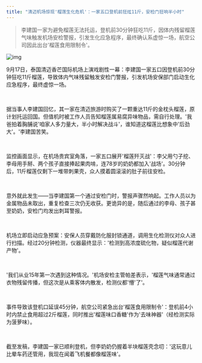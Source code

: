```yaml
---
title: "清迈机场惊现'榴莲生化危机'：一家五口登机前狂炫11斤，安检门狂响半小时"
---
```


>李建国一家为避免榴莲无法托运，登机前30分钟狂吃11斤，因体内残留榴莲气味触发机场安检警报，引发生化应急程序，最终确认系虚惊一场，航空公司因此出台'榴莲食用限制令'。
<!-- truncate -->

![img](./img.png)

<p>9月17日，泰国清迈香芒国际机场上演戏剧性一幕：李建国一家五口因登机前30分钟狂吃11斤榴莲，导致体内气味残留触发安检门警报，引发机场安保部门启动生化应急程序，最终虚惊一场。</p><br/><p>据当事人李建国回忆，其一家在清迈旅游时购买了一颗重达11斤的金枕头榴莲，原计划托运回国。但值机时被工作人员告知榴莲属易腐异味物品，需自行处理。'我爸拍着胸脯说'咱家人多力量大，半小时解决战斗'，谁知道这榴莲比想象中'后劲大'。'李建国苦笑。</p><br/><p>监控画面显示，在机场贵宾室角落，一家五口展开'榴莲歼灭战'：李父用勺子挖、李母用手掰、两个孩子直接捧起果肉啃，连78岁的奶奶都加入'战场'。30分钟后，11斤榴莲仅剩下一堆带刺果壳，众人摸着圆滚滚的肚子前往安检。</p><br/><p>意外就此发生——当李建国第一个通过安检门时，警报声骤然响起。工作人员以为金属物品未取出，重复检查三次仍无收获。更诡异的是，随后通过的李母、孩子甚至奶奶，安检门均发出刺耳警报。</p><br/><p>机场立即启动应急预案：安保人员穿戴防化服封锁通道，调用生化检测仪对众人进行扫描。经过20分钟检测，仪器最终显示：'检测到高浓度硫化物，疑似榴莲代谢产物'。</p><br/><p>'我们从业15年第一次遇到这种情况。'机场安检主管帕差表示，'榴莲气味通常通过衣物残留传播，但这次是从乘客体内散发，检测仪都'懵'了'。</p><br/><p>事件导致该登机口延误45分钟，航空公司紧急出台'榴莲食用限制令'：登机前4小时内禁止食用超过2斤榴莲，同时推出'榴莲味口香糖'作为'去味神器'（经检测实际为菠萝味）。</p><br/><p>截至发稿，李建国一家已顺利登机，但李奶奶仍握着半块榴莲壳念叨：'这玩意儿比晕车药还管用，我现在闻着飞机餐都像榴莲味'。</p>
